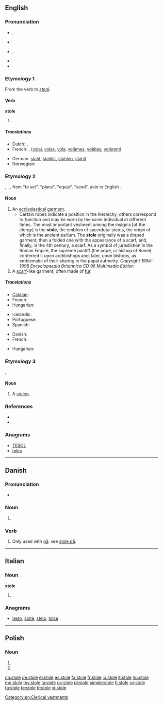 ==English==

===Pronunciation===
* {{a|UK}} {{IPA|/ˈstəʊl/}}, {{X-SAMPA|/"st@Ul/}}
* {{rhymes|əʊl}}
* {{a|US}} {{IPA|/ˈstɔl/}}, {{X-SAMPA|/"stOl/}}
* {{audio|en-us-stole.ogg|Audio (US)}}
* {{rhymes|ɔl}}

===Etymology 1===
From the verb ''to [[steal]]''.

====Verb====
'''stole'''

# {{simple past of|steal}}

=====Translations=====
{{trans-top|simple past of ''to steal''}}
* Dutch: {{t+|nl|stal}}, {{t+|nl|stalen}}
* French: {{t+|fr|voler}}, ([[volai]], [[volas]], [[vola]], [[volâmes]], [[volâtes]], [[volèrent]])
{{trans-mid}}
* German: [[stahl]], [[stahlst]], [[stahlen]], [[stahlt]]
* Norwegian: {{t-|no|stjal}}
{{trans-bottom}}

===Etymology 2===
{{etyl|ang}} {{term|stole|lang=ang}}, {{etyl|la}} {{term|stola}}, {{etyl|grc}} {{term|στολή||tr=stolē|stole, garment, equipment}}, from "to set", "place", "equip", "send", akin to English {{term|stall}}.

====Noun====
{{en-noun}}

# An [[ecclesiastical]] [[garment]].
#* Certain robes indicate a position in the hierarchy; others correspond to function and may be worn by the same individual at different times. The most important vestment among the insignia [of the clergy] is the '''stole''', the emblem of sacerdotal status, the origin of which is the ancient pallium. The '''stole''' originally was a draped garment, then a folded one with the appearance of a scarf, and, finally, in the 4th century, a scarf. As a symbol of jurisdiction in the Roman Empire, the supreme pontiff (the pope, or bishop of Rome) conferred it upon archbishops and, later, upon bishops, as emblematic of their sharing in the papal authority. ''Copyright 1994-1998 Encyclopaedia Britannica CD 98 Multimedia Edition''
# A [[scarf]]-like garment, often made of [[fur]].

=====Translations=====
{{trans-top|an ecclesiastical garment}}
* [[Catalan]]: {{t+|ca|estola|f}}
* French: {{t+|fr|étole}}
* Hungarian: {{t-|hu|stóla}}
{{trans-mid}}
* Icelandic: {{t-|is|stóla|f}}
* Portuguese: {{t+|pt|estola|f}}
* Spanish: {{t-|es|estola|f}}
{{trans-bottom}}

{{trans-top|a scarf-like garment, often made of fur}}
* Danish: {{t-|da|stola|c}}
* French: {{t+|fr|étole}}
{{trans-mid}}
* Hungarian: {{t-|hu|stóla}}
{{trans-bottom}}

===Etymology 3===
{{etyl|la}} {{term|stolo}}, {{term|-onis}}.

====Noun====
{{en-noun}}

# {{botany}} A [[stolon]].

===References===
* {{R:Webster 1913}}
* {{R:Online Etymology Dictionary}}

===Anagrams===
* [[TESOL#English|TESOL]]
* [[toles#English|toles]]

[[Category:en:Clerical vestments]]

----

==Danish==

===Pronunciation===
* {{IPA|/stoːlə/|[ˈsd̥oːlə]|lang=da}}

===Noun===
{{head|da|noun form|g=c}}

# {{form of|plural indefinite|stol|lang=da}}

===Verb===
{{da-verb|stol|stole|stoler|stolede|har|stolet}}

# Only used with [[på]]: see [[stole på]].

----

==Italian==

===Noun===
'''stole''' {{f}}

# {{plural of|stola|lang=it}}

===Anagrams===
* [[lesto#Italian|lesto]], [[solte#Italian|solte]], [[stelo#Italian|stelo]], [[tolse#Italian|tolse]]

----

==Polish==

===Noun===
{{head|pl|noun form|g=m}}

# {{inflection of|lang=pl|stół||loc|s}}
# {{inflection of|lang=pl|stół||voc|s}}

[[ca:stole]]
[[de:stole]]
[[el:stole]]
[[es:stole]]
[[fa:stole]]
[[fr:stole]]
[[io:stole]]
[[it:stole]]
[[hu:stole]]
[[mg:stole]]
[[my:stole]]
[[ja:stole]]
[[oc:stole]]
[[pl:stole]]
[[simple:stole]]
[[fi:stole]]
[[sv:stole]]
[[ta:stole]]
[[te:stole]]
[[tr:stole]]
[[vi:stole]]